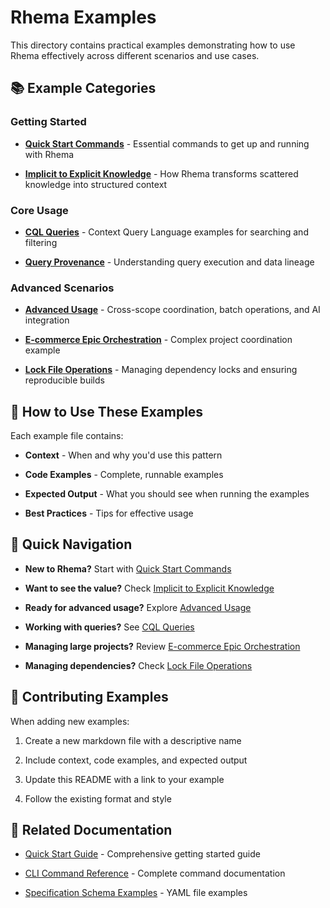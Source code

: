 # Rhema Examples


This directory contains practical examples demonstrating how to use Rhema effectively across different scenarios and use cases.

## 📚 Example Categories


### Getting Started


- **[Quick Start Commands](quick-start-commands.md)** - Essential commands to get up and running with Rhema

- **[Implicit to Explicit Knowledge](implicit-to-explicit-knowledge.md)** - How Rhema transforms scattered knowledge into structured context

### Core Usage


- **[CQL Queries](cql-queries.md)** - Context Query Language examples for searching and filtering

- **[Query Provenance](query-provenance.md)** - Understanding query execution and data lineage

### Advanced Scenarios


- **[Advanced Usage](advanced-usage.md)** - Cross-scope coordination, batch operations, and AI integration

- **[E-commerce Epic Orchestration](ecommerce-epic-orchestration.md)** - Complex project coordination example

- **[Lock File Operations](lock-file-operations.md)** - Managing dependency locks and ensuring reproducible builds

## 🎯 How to Use These Examples


Each example file contains:

- **Context** - When and why you'd use this pattern

- **Code Examples** - Complete, runnable examples

- **Expected Output** - What you should see when running the examples

- **Best Practices** - Tips for effective usage

## 🚀 Quick Navigation


- **New to Rhema?** Start with [Quick Start Commands](quick-start-commands.md)

- **Want to see the value?** Check [Implicit to Explicit Knowledge](implicit-to-explicit-knowledge.md)

- **Ready for advanced usage?** Explore [Advanced Usage](advanced-usage.md)

- **Working with queries?** See [CQL Queries](cql-queries.md)

- **Managing large projects?** Review [E-commerce Epic Orchestration](ecommerce-epic-orchestration.md)

- **Managing dependencies?** Check [Lock File Operations](lock-file-operations.md)

## 📝 Contributing Examples


When adding new examples:

1. Create a new markdown file with a descriptive name

2. Include context, code examples, and expected output

3. Update this README with a link to your example

4. Follow the existing format and style

## 🔗 Related Documentation


- [Quick Start Guide](../quick-start.md) - Comprehensive getting started guide

- [CLI Command Reference](../cli-command-reference.md) - Complete command documentation

- [Specification Schema Examples](../specification-schema-examples.md) - YAML file examples 